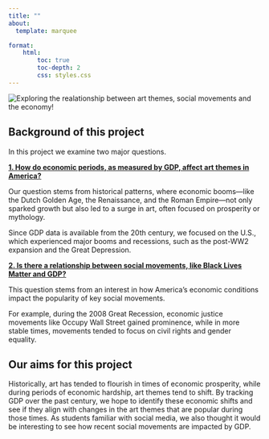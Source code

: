 ```yaml
---
title: ""
about:
  template: marquee

format: 
    html:
        toc: true
        toc-depth: 2 
        css: styles.css
---
```


<img src="./images/homepage.png" alt="Exploring the realationship between art themes, social movements and the economy!"/>

## Background of this project

In this project we examine two major questions.

[**1. How do economic periods, as measured by GDP, affect art themes in America?**]{.underline}

Our question stems from historical patterns, where economic booms—like the Dutch Golden Age, the Renaissance, and the Roman Empire—not only sparked growth but also led to a surge in art, often focused on prosperity or mythology. 

Since GDP data is available from the 20th century, we focused on the U.S., which experienced major booms and recessions, such as the post-WW2 expansion and the Great Depression.

[**2. Is there a relationship between social movements, like Black Lives Matter and GDP?**]{.underline}

This question stems from an interest in how America's economic conditions impact the popularity of key social movements. 

For example, during the 2008 Great Recession, economic justice movements like Occupy Wall Street gained prominence, while in more stable times, movements tended to focus on civil rights and gender equality. 

## Our aims for this project

Historically, art has tended to flourish in times of economic prosperity, while during periods of economic hardship, art themes tend to shift. By tracking GDP over the past century, we hope to identify these economic shifts and see if they align with changes in the art themes that are popular during those times. As students familiar with social media, we also thought it would be interesting to see how recent social movements are impacted by GDP.
